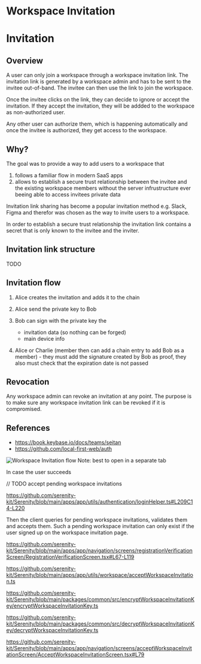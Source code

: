 # Workspace Invitation

# Invitation

## Overview

A user can only join a workspace through a workspace invitation link. The invitation link is generated by a workspace admin and has to be sent to the invitee out-of-band. The invitee can then use the link to join the workspace.

Once the invitee clicks on the link, they can decide to ignore or accept the invitation. If they accept the invitation, they will be addded to the workspace as non-authorized user.

Any other user can authorize them, which is happening automatically and once the invitee is authorized, they get access to the workspace.

## Why?

The goal was to provide a way to add users to a workspace that

1. follows a familiar flow in modern SaaS apps
2. allows to establish a secure trust relationship between the invitee and the existing workspace members without the server infrustructure ever beeing able to access invitees private data

Invitation link sharing has become a popular invitation method e.g. Slack, Figma and therefor was chosen as the way to invite users to a workspace.

In order to establish a secure trust relationship the invitation link contains a secret that is only known to the invitee and the inviter.

## Invitation link structure

TODO

## Invitation flow

1. Alice creates the invitation and adds it to the chain
2. Alice send the private key to Bob
3. Bob can sign with the private key the

   - invitation data (so nothing can be forged)
   - main device info

4. Alice or Charlie (member then can add a chain entry to add Bob as a member) - they must add the signature created by Bob as proof, they also must check that the expiration date is not passed

## Revocation

Any workspace admin can revoke an invitation at any point. The purpose is to make sure any workspace invitation link can be revoked if it is compromised.

## References

- https://book.keybase.io/docs/teams/seitan
- https://github.com/local-first-web/auth

![Workspace Invitation flow](./workspace-invitation-flow.png)
Note: best to open in a separate tab

In case the user succeeds

// TODO accept pending workspace invitations

https://github.com/serenity-kit/Serenity/blob/main/apps/app/utils/authentication/loginHelper.ts#L209C14-L220

Then the client queries for pending workspace invitations, validates them and accepts them. Such a pending workspace invitation can only exist if the user signed up on the workspace invitation page.

https://github.com/serenity-kit/Serenity/blob/main/apps/app/navigation/screens/registrationVerificationScreen/RegistrationVerificationScreen.tsx#L67-L119

https://github.com/serenity-kit/Serenity/blob/main/apps/app/utils/workspace/acceptWorkspaceInvitation.ts

https://github.com/serenity-kit/Serenity/blob/main/packages/common/src/encryptWorkspaceInvitationKey/encryptWorkspaceInvitationKey.ts

https://github.com/serenity-kit/Serenity/blob/main/packages/common/src/decryptWorkspaceInvitationKey/decryptWorkspaceInvitationKey.ts

https://github.com/serenity-kit/Serenity/blob/main/apps/app/navigation/screens/acceptWorkspaceInvitationScreen/AcceptWorkspaceInvitationScreen.tsx#L79
